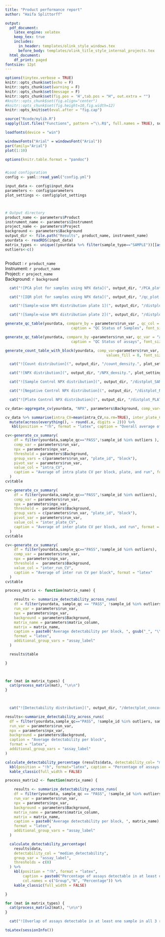 ```yaml
---
title: "Product performance report"
author: "Haifa Splittorff"

output:
  pdf_document:
    latex_engine: xelatex
    keep_tex: true
    includes:
      in_header: templates/olink_style_windows.tex
      before_body: templates/olink_title_style_internal_projects.tex
  html_document:
    df_print: paged
fontsize: 12pt
---
```

\makeolinktitle
\thispagestyle{olink_header_toc}
\tableofcontents
\newpage
\pagestyle{olink_header}


```r
options(tinytex.verbose = TRUE)
knitr::opts_chunk$set(echo = F)
knitr::opts_chunk$set(warning = F)
knitr::opts_chunk$set(message = F)
knitr::opts_chunk$set(fig.pos = 'H',tab.pos = "H", out.extra = "")
#knitr::opts_chunk$set(fig.align="center")
#knitr::opts_chunk$set(fig.height=10,fig.width=12)
knitr::opts_knit$set(eval.after = "fig.cap")

source("Rcode/mylib.R")
sapply(list.files("Functions", pattern ="\\.R$", full.names = TRUE), source)

loadfonts(device = "win")

windowsFonts("Arial" = windowsFont("Arial"))
par(family="Arial")
plot(1:10)

options(knitr.table.format = "pandoc")


#Load configuration
config <- yaml::read_yaml("config.yml")

input_data <- config$input_data
parameters <- config$parameters
plot_settings <- config$plot_settings



# Output directory
product_name <- parameters$Product
instrument_name <- parameters$Instrument
project_name <- parameters$Project
background <- parameters$Background
output_dir <- file.path("Results", product_name, instrument_name)
yourdata <- readRDS(input_data)
matrix_types <- unique((yourdata %>% filter(sample_type=="SAMPLE"))[[as.character(sym(parameters$matrix_column))]] )
outliers<-c()



```

\newpage
\section{Param}

Product :  `r product_name`   
Instrument: `r product_name`   
Project: `r project_name`   
Background: `r background`

\newpage

\section{PCA}


```r

  cat("![PCA plot for samples using NPX data](", output_dir, "/PCA_plot.", plot_settings$format, "){width=100%}",sep="")

```
\newpage


\section{IQR}


```r

  cat("![IQR plot for samples using NPX data](", output_dir, "/qc_plot.", plot_settings$format, "){width=100%}",sep="")

```

\newpage


\section{Sample wise NPX distribution}


```r

  cat("![Sample-wise NPX distribution plate 1](", output_dir, "/distplot_plate1.", plot_settings$format, "){width=100%}",sep="")

```



```r

  cat("![Sample-wise NPX distribution plate 2](", output_dir, "/distplot_plate2.", plot_settings$format, "){width=100%}",sep="")

```

\newpage


\section{QC summary}

```r

generate_qc_table(yourdata, compare_by = parameters$run_var , qc_col = "sample_qc",
                              caption = "QC Status of Samples", font_size = 12, format = "latex")

```



```r

generate_qc_table(yourdata, compare_by =parameters$run_var, qc_var = "assay", qc_col = "assay_qc",
                              caption = "QC Status of assays", font_size = 12, format = "latex")

```


\newpage

\section{Total number of counts}

```r
generate_count_table_with_block(yourdata, comp_var=parameters$run_var,
                                              values_fill = 0, font_size = 12, format = "latex")
```




\section{Count distribution}



```r

  cat("![Count distribution](", output_dir, "/count_density.", plot_settings$format, "){width=80%}",sep="")

```




\section{NPX distribution}


```r

  cat("![NPX distribution](", output_dir, "/NPX_density.", plot_settings$format, "){width=80%}",sep="")

```




<!-- \newpage -->


<!-- \section{Count correlations} -->


<!-- \section{Per assay count correlations} -->

<!-- ```{r, corcount} -->
<!-- result <- correlation_function( -->
<!--   data = filter(yourdata, if (parameters$Background == "detection") { -->
<!--         get(parameters$Background) == "above EOB"   -->
<!--       } else { -->
<!--       NPX > get(parameters$Background) } ,sample_qc=="PASS", !(sample_id%in% outliers) -->
<!--       ), -->
<!--   value_column = "log2count", -->
<!--   comparison_column = parameters$run_var, -->
<!--   filter_sample_type = "SAMPLE", -->
<!--   filter_assay_type = "assay", -->
<!-- ) -->

<!-- create_correlation_table(result$summary , font_size = 8, format = "latex") -->


<!-- ``` -->


<!-- \section{Per assay NPX correlations} -->


<!-- ```{r, NPXcor} -->

<!-- result <- correlation_function( -->
<!--   data = filter(yourdata, if (parameters$Background == "detection") { -->
<!--         get(parameters$Background) == "above EOB"   -->
<!--       } else { -->
<!--       NPX > get(parameters$Background) }), -->
<!--   value_column = "NPX", -->
<!--   comparison_column = parameters$run_var, -->
<!--   filter_sample_type = "SAMPLE", -->
<!--   filter_assay_type = "assay", -->
<!-- ) -->

<!-- create_correlation_table(result$summary , font_size = 8, format = "latex") -->

<!-- ``` -->


\newpage


<!-- \section{Count regression analysis} -->

<!-- ```{r, results='asis', echo=FALSE} -->
<!-- rmd_syntax<- generate_rmd_syntax_for_figures(folder_path=paste0(output_dir,"/regression_plots_log2count_",parameters$run_var), label_prefix = "countreg", width = "100%") -->
<!-- cat(rmd_syntax, sep= "\n\n") -->
<!-- ``` -->




<!-- \newpage -->


<!-- \section{NPX regression analysis} -->

<!-- ```{r, results='asis', echo=FALSE} -->
<!-- rmd_syntax<- generate_rmd_syntax_for_figures(folder_path=paste0(output_dir,"/regression_plots_NPX_",parameters$run_var), label_prefix = "npxreg", width = "100%") -->
<!-- cat(rmd_syntax, sep= "\n\n") -->
<!-- ``` -->

\newpage

\section{External controls}


```r

  cat("![Sample Control NPX distribution](", output_dir, "/distplot_SAMPLE_CONTROL.", plot_settings$format, "){width=100%}",sep="")

```

\newpage


```r

  cat("![Negative Control NPX distribution](", output_dir, "/distplot_NEGATIVE_CONTROL.", plot_settings$format, "){width=100%}",sep="")

```

\newpage

```r

  cat("![Plate Control NPX distribution](", output_dir, "/distplot_PLATE_CONTROL.", plot_settings$format, "){width=100%}",sep="")

```


\newpage
\section{Overall average of intra and inter-plate CV based on sample controls}

```r

cv_data<-aggregate_cv(yourdata, "NPX", parameters$Background, comp_var="run_id", filter_value =  "SAMPLE_CONTROL" )

cv_data %>% summarise(intra_CV=mean(intra_CV,na.rm=TRUE), inter_plate_CV=mean(inter_plate_CV, na.rm = TRUE)) %>% 
  mutate(across(everything(), ~ round(.x, digits = 2))) %>% 
   kbl(position = "!h", format = "latex", caption = "Overall average of intra and interCV", longtable = FALSE, booktabs = TRUE)

```


\newpage
\section{Coefficient of variance based on sample controls}


```r


cv<-generate_cv_summary(
    df = filter(yourdata,sample_qc=="PASS",!sample_id %in% outliers ),
    comp_var = parameters$run_var,
    npx = parameters$npx_var,
    threshold = parameters$Background,
    group_vars = c(parameters$run_var, "plate_id", "block"),
    pivot_var = parameters$run_var,
    value_col = "intra_CV",
    caption = "Average of intra plate CV per block, plate, and run", format = "latex"
  )
cv$table
```


```r

cv<-generate_cv_summary(
    df = filter(yourdata,sample_qc=="PASS",!sample_id %in% outliers),
    comp_var = parameters$run_var,
    npx = parameters$npx_var,
    threshold =  parameters$Background,
    group_vars = c(parameters$run_var, "plate_id", "block"),
    pivot_var = parameters$run_var,
    value_col = "inter_plate_CV",
    caption = "Average of inter plate CV per block, and run", format = "latex"
  )
cv$table
```



```r

cv<-generate_cv_summary(
    df = filter(yourdata,sample_qc=="PASS",!sample_id %in% outliers),
    comp_var = parameters$run_var,
    npx = parameters$npx_var,
    threshold =  parameters$Background,
    value_col = "inter_run_CV",
    caption = "Average of inter run CV per block", format = "latex"
  )
cv$table

```


\newpage
\section{Average detectability per block, matrix}

```r
process_matrix <- function(matrix_name) {

    results <- summarize_detectability_across_runs(
    df = filter(yourdata, sample_qc == "PASS", !sample_id %in% outliers),
    run_var = parameters$run_var,
    npx = parameters$npx_var,
    background = parameters$Background,
    matrix_name = parameters$matrix_column,
    matrix = matrix_name,
    caption = paste0("Average detectability per block, ", gsub("_", "\\\\_", matrix_name)),
    format = "latex",
    additional_group_vars = "assay_label"
  )

  results$table

}

 
```



```r
for (mat in matrix_types) {
  cat(process_matrix(mat), "\n\n")
}

 
```



\newpage
\section{ Concordance Detectability distribution within block across replicate runs}


```r

  cat("![Detectability distribution](", output_dir, "/detectplot_concordance.", plot_settings$format, "){width=100%}",sep="")

```


\newpage

\section{Percentage of assays detectable in at least 10, 50 percent of the concordance samples}


```r

results<-summarize_detectability_across_runs(
  df = filter(yourdata,sample_qc=="PASS", !sample_id %in% outliers, sample_label=="concordance"),
  run_var = parameters$run_var,
  npx = parameters$npx_var,
  background = parameters$Background,
  caption = "Average detectability per block",
  format = "latex",
  additional_group_vars = "assay_label"
)

calculate_detectability_percentage (results$data, detectability_col= "median_detectability" , group_var = "assay_label", thresholds = c(0.1,0.5)) %>%
  kbl(position = "!h", format="latex", caption = "Percentage of assays detectable in at least 10, 50 percent of the concordance samples", ) %>%
  kable_classic(full_width = FALSE)

```

\newpage
\section{Percentage of assays detectable in at least one sample}


```r

process_matrix2 <- function(matrix_name) {

    results <- summarize_detectability_across_runs(
    df = filter(yourdata, sample_qc == "PASS", !sample_id %in% outliers),
    run_var = parameters$run_var,
    npx = parameters$npx_var,
    background = parameters$Background,
    matrix_name = parameters$matrix_column,
    matrix = matrix_name,
    caption = paste0("Average detectability per block, ", matrix_name),
    format = "latex",
    additional_group_vars = "assay_label"
  )

  calculate_detectability_percentage(
    results$data,
    detectability_col = "median_detectability",
    group_var = "assay_label",
    thresholds = c(0)
  ) %>%
    kbl(position = "!h", format = "latex",
        caption = paste0("Percentage of assays detectable in at least one sample in ", gsub("_", "\\\\_", matrix_name), " samples"),
        col.names = c("Group","N", "Percentage")) %>%
    kable_classic(full_width = FALSE)

}

for (mat in matrix_types) {
  cat(process_matrix2(mat), "\n\n")
}

```




\newpage
\section{Overlap of detectable assays across matrices}


```r

  cat("![Overlap of assays detectable in at least one sample in all 3 replicate runs, across matrices](", output_dir, "/Venn_detect_across_matrix.", plot_settings$format, "){width=100%}",sep="")

```


\newpage
\section{Appendix}


\subsection{R Session Information}

```r
toLatex(sessionInfo())
```

